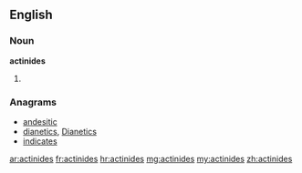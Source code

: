 ==English==

===Noun===
'''actinides'''

# {{plural of|actinide}}

===Anagrams===
* [[andesitic#English|andesitic]]
* [[dianetics#English|dianetics]], [[Dianetics#English|Dianetics]]
* [[indicates#English|indicates]]

[[ar:actinides]]
[[fr:actinides]]
[[hr:actinides]]
[[mg:actinides]]
[[my:actinides]]
[[zh:actinides]]